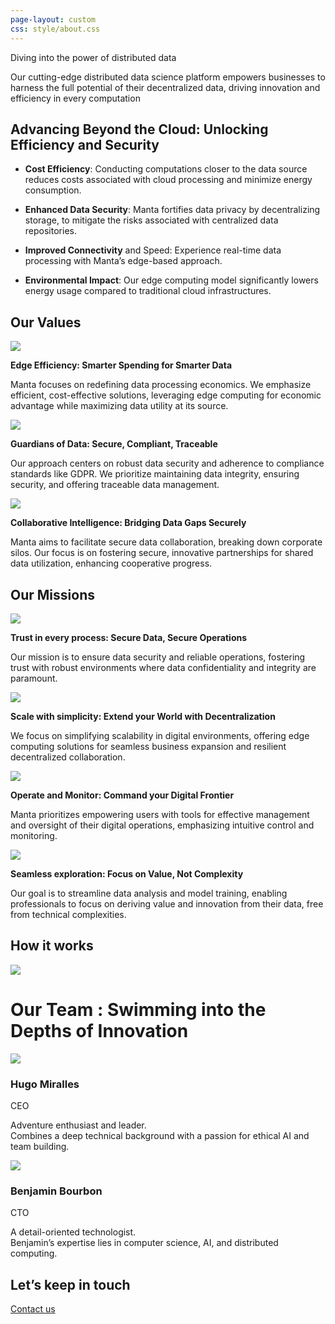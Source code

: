 ```yaml
---
page-layout: custom
css: style/about.css
---
```


::: {.main-background}
::: {.container}

::: {.manta-title}
Diving into the power of distributed data
:::

::: {.manta-subtitle}
Our cutting-edge distributed data science platform empowers businesses to harness the full potential of their decentralized data, driving innovation and efficiency in every computation 
:::
:::


::: {.introduction}
::: {.container}
# Advancing Beyond the Cloud: Unlocking Efficiency and Security

::: {.grid-content-2}
::: {.item}
- **Cost Efficiency**: Conducting computations closer to the data source reduces costs associated with cloud processing and minimize energy consumption.
:::
::: {.item}
- **Enhanced Data Security**: Manta fortifies data privacy by decentralizing storage, to mitigate the risks associated with centralized data repositories.
:::
::: {.item}
- **Improved Connectivity** and Speed: Experience real-time data processing with Manta's edge-based approach.
:::
::: {.item}
- **Environmental Impact**: Our edge computing model significantly lowers energy usage compared to traditional cloud infrastructures.
:::
:::
:::
:::


::: {.container}
::: {.special-grid}
::: {.values}
# Our Values

::: {.inside}
::: {.values-item}
![](static/about/values1.png){class="filter-img"}

::: {.text}
**Edge Efficiency: Smarter Spending for Smarter Data**

Manta focuses on redefining data processing economics. We emphasize efficient, cost-effective solutions, leveraging edge computing for economic advantage while maximizing data utility at its source.
:::
:::

::: {.values-item}
![](static/about/values2.png){class="filter-img"}

::: {.text}
**Guardians of Data: Secure, Compliant, Traceable**

Our approach centers on robust data security and adherence to compliance standards like GDPR. We prioritize maintaining data integrity, ensuring security, and offering traceable data management.
:::
:::

::: {.values-item}
![](static/about/values3.png){class="filter-img"}

::: {.text}
**Collaborative Intelligence: Bridging Data Gaps Securely**

Manta aims to facilitate secure data collaboration, breaking down corporate silos. Our focus is on fostering secure, innovative partnerships for shared data utilization, enhancing cooperative progress.
:::
:::
:::
:::

::: {.missions}

# Our Missions

::: {.inside}
::: {.missions-item}
![](static/about/missions1.png){class="resize"}

::: {.text}
**Trust in every process: Secure Data, Secure Operations**

Our mission is to ensure data security and reliable operations, fostering trust with robust environments where data confidentiality and integrity are paramount.
:::
:::

::: {.missions-item}
![](static/about/missions2.png){class="resize"}

::: {.text}
**Scale with simplicity: Extend your World with Decentralization**

We focus on simplifying scalability in digital environments, offering edge computing solutions for seamless business expansion and resilient decentralized collaboration.
:::
:::

::: {.missions-item}
![](static/about/missions3.png){class="special resize"}

::: {.text}
**Operate and Monitor: Command your Digital Frontier**

Manta prioritizes empowering users with tools for effective management and oversight of their digital operations, emphasizing intuitive control and monitoring.
:::
:::
::: {.missions-item}
![](static/about/missions4.png){class="resize"}

::: {.text}
**Seamless exploration: Focus on Value, Not Complexity**

Our goal is to streamline data analysis and model training, enabling professionals to focus on deriving value and innovation from their data, free from technical complexities.
:::
:::
:::
:::

::: {.how-it-works}
# How it works

![](static/about/simplified-architecture.png)
:::
:::

::: {.team}

# Our Team : Swimming into the Depths of Innovation

::: {.flex}

::: {.profile}
![](static/about/ceo.jpg)

### Hugo Miralles

<span class="role">CEO</span>

Adventure enthusiast and leader.<br>Combines a deep technical background with a passion for ethical AI and team building.
:::

::: {.profile}
![](static/about/cto.jpg)

### Benjamin Bourbon
<span class="role">CTO</span>

A detail-oriented technologist.<br>Benjamin's expertise lies in computer science, AI, and distributed computing.
:::
:::

::: {.contact}
# Let's keep in touch
::: {.contact-us}
  <a href="mailto:manta@manta-tech.io">Contact us</a>
:::
:::
:::

:::
:::
